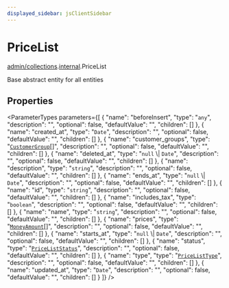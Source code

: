 ```yaml
---
displayed_sidebar: jsClientSidebar
---
```



# PriceList

[admin/collections](../../modules/admin_collections.mdx).[internal](../../admin_collections/modules/admin_collections.internal.mdx).PriceList

Base abstract entity for all entities

## Properties

<ParameterTypes parameters={[
  {
    "name": "beforeInsert",
    "type": "`any`",
    "description": "",
    "optional": false,
    "defaultValue": "",
    "children": []
  },
  {
    "name": "created_at",
    "type": "`Date`",
    "description": "",
    "optional": false,
    "defaultValue": "",
    "children": []
  },
  {
    "name": "customer_groups",
    "type": "[`CustomerGroup`](admin_collections.internal.CustomerGroup.mdx)[]",
    "description": "",
    "optional": false,
    "defaultValue": "",
    "children": []
  },
  {
    "name": "deleted_at",
    "type": "``null`` \\| `Date`",
    "description": "",
    "optional": false,
    "defaultValue": "",
    "children": []
  },
  {
    "name": "description",
    "type": "`string`",
    "description": "",
    "optional": false,
    "defaultValue": "",
    "children": []
  },
  {
    "name": "ends_at",
    "type": "``null`` \\| `Date`",
    "description": "",
    "optional": false,
    "defaultValue": "",
    "children": []
  },
  {
    "name": "id",
    "type": "`string`",
    "description": "",
    "optional": false,
    "defaultValue": "",
    "children": []
  },
  {
    "name": "includes_tax",
    "type": "`boolean`",
    "description": "",
    "optional": false,
    "defaultValue": "",
    "children": []
  },
  {
    "name": "name",
    "type": "`string`",
    "description": "",
    "optional": false,
    "defaultValue": "",
    "children": []
  },
  {
    "name": "prices",
    "type": "[`MoneyAmount`](admin_collections.internal.MoneyAmount.mdx)[]",
    "description": "",
    "optional": false,
    "defaultValue": "",
    "children": []
  },
  {
    "name": "starts_at",
    "type": "``null`` \\| `Date`",
    "description": "",
    "optional": false,
    "defaultValue": "",
    "children": []
  },
  {
    "name": "status",
    "type": "[`PriceListStatus`](../enums/admin_collections.internal.PriceListStatus.mdx)",
    "description": "",
    "optional": false,
    "defaultValue": "",
    "children": []
  },
  {
    "name": "type",
    "type": "[`PriceListType`](../enums/admin_collections.internal.PriceListType.mdx)",
    "description": "",
    "optional": false,
    "defaultValue": "",
    "children": []
  },
  {
    "name": "updated_at",
    "type": "`Date`",
    "description": "",
    "optional": false,
    "defaultValue": "",
    "children": []
  }
]} />
